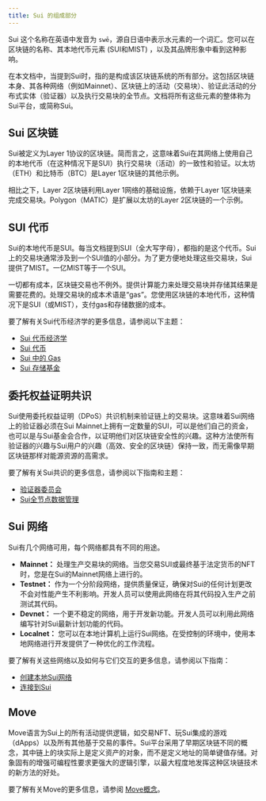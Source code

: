 ```yaml
---
title: Sui 的组成部分
---
```


Sui 这个名称在英语中发音为 `swē`，源自日语中表示水元素的一个词汇。您可以在区块链的名称、其本地代币元素 (SUI和MIST) ，以及其品牌形象中看到这种影响。

在本文档中，当提到Sui时，指的是构成该区块链系统的所有部分。这包括区块链本身、其各种网络（例如Mainnet）、区块链上的活动（交易块）、验证此活动的分布式实体（验证器）以及执行交易块的全节点。文档将所有这些元素的整体称为Sui平台，或简称Sui。

## Sui 区块链

Sui被定义为Layer 1协议的区块链。简而言之，这意味着Sui在其网络上使用自己的本地代币（在这种情况下是SUI）执行交易块（活动）的一致性和验证。以太坊（ETH）和比特币（BTC）是Layer 1区块链的其他示例。

相比之下，Layer 2区块链利用Layer 1网络的基础设施，依赖于Layer 1区块链来完成交易块。Polygon（MATIC）是扩展以太坊的Layer 2区块链的一个示例。

## SUI 代币

Sui的本地代币是SUI。每当文档提到SUI（全大写字母），都指的是这个代币。Sui上的交易块通常涉及到一个SUI值的小部分。为了更方便地处理这些交易块，Sui提供了MIST。一亿MIST等于一个SUI。

一切都有成本，区块链交易也不例外。提供计算能力来处理交易块并存储其结果是需要花费的。处理交易块的成本术语是“gas”。您使用区块链的本地代币，这种情况下是SUI（或MIST），支付gas和存储数据的成本。

要了解有关Sui代币经济学的更多信息，请参阅以下主题：

- [Sui 代币经济学](./tokenomics.mdx)
- [Sui 代币](./tokenomics/sui-token.mdx)
- [Sui 中的 Gas](./tokenomics/gas-in-sui.mdx)
- [Sui 存储基金](./tokenomics/storage-fund.mdx)

## 委托权益证明共识

Sui使用委托权益证明（DPoS）共识机制来验证链上的交易块。这意味着Sui网络上的验证器必须在Sui Mainnet上拥有一定数量的SUI，可以是他们自己的资金，也可以是与Sui基金会合作，以证明他们对区块链安全性的兴趣。这种方法使所有验证器的兴趣与Sui用户的兴趣（高效、安全的区块链）保持一致，而无需像早期区块链那样对能源资源的高需求。

要了解有关Sui共识的更多信息，请参阅以下指南和主题：

- [验证器委员会](guides/operator/validator-committee.mdx)
- [Sui全节点数据管理](guides/operator/data-management.mdx)

## Sui 网络

Sui有几个网络可用，每个网络都具有不同的用途。

- **Mainnet：** 处理生产交易块的网络。当您交易SUI或最终基于法定货币的NFT时，您是在Sui的Mainnet网络上进行的。
- **Testnet：** 作为一个分阶段网络，提供质量保证，确保对Sui的任何计划更改不会对性能产生不利影响。开发人员可以使用此网络在将其代码投入生产之前测试其代码。
- **Devnet：** 一个更不稳定的网络，用于开发新功能。开发人员可以利用此网络编写针对Sui最新计划功能的代码。
- **Localnet：** 您可以在本地计算机上运行Sui网络。在受控制的环境中，使用本地网络进行开发提供了一种优化的工作流程。

要了解有关这些网络以及如何与它们交互的更多信息，请参阅以下指南：

- [创建本地Sui网络](guides/developer/getting-started/local-network.mdx)
- [连接到Sui](guides/developer/getting-started/connect.mdx)

## Move

Move语言为Sui上的所有活动提供逻辑，如交易NFT、玩Sui集成的游戏（dApps）以及所有其他基于交易的事件。Sui平台采用了早期区块链不同的概念，其中链上的块实际上是定义资产的对象，而不是定义地址的简单键值存储。对象固有的增强可编程性要求更强大的逻辑引擎，以最大程度地发挥这种区块链技术的新方法的好处。

要了解有关Move的更多信息，请参阅 [Move概念](./sui-move-concepts.mdx)。
